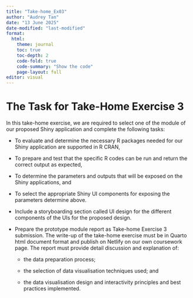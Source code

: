 ```yaml
---
title: "Take-home_Ex03"
author: "Audrey Tan"
date: "13 June 2025"
date-modified: "last-modified"
format:
  html:
    theme: journal          
    toc: true
    toc-depth: 2
    code-fold: true
    code-summary: "Show the code"
    page-layout: full
editor: visual
---
```


# **The Task for Take-Home Exercise 3**

In this take-home exercise, we are required to select one of the module of our proposed Shiny application and complete the following tasks:

-   To evaluate and determine the necessary R packages needed for our Shiny application are supported in R CRAN,

-   To prepare and test that the specific R codes can be run and return the correct output as expected,

-   To determine the parameters and outputs that will be exposed on the Shiny applications, and

-   To select the appropriate Shiny UI components for exposing the parameters determine above.

-   Include a storyboarding section called UI design for the different components of the UIs for the proposed design.

-   Prepare the prototype module report as Take-home Exercise 3 submission. The write-up of the take-home exercise must be in Quarto html document format and publish on Netlify on our own coursework page. The report must provide detail discussion and explanation of:

    -   the data preparation process;

    -   the selection of data visualisation techniques used; and

    -   the data visualisation design and interactivity principles and best practices implemented.
